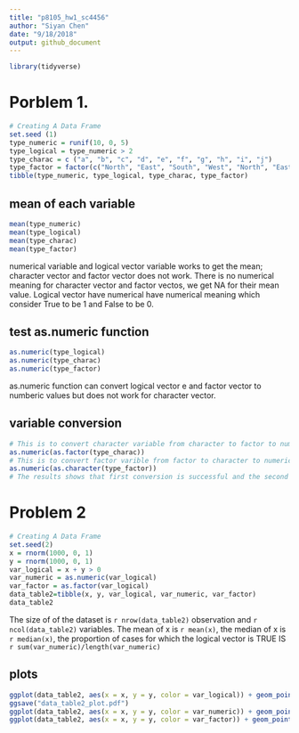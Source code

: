 ```yaml
---
title: "p8105_hw1_sc4456"
author: "Siyan Chen"
date: "9/18/2018"
output: github_document
---
```


```r
library(tidyverse)
```

# Porblem 1.  
```r
# Creating A Data Frame
set.seed (1) 
type_numeric = runif(10, 0, 5)
type_logical = type_numeric > 2
type_charac = c ("a", "b", "c", "d", "e", "f", "g", "h", "i", "j")
type_factor = factor(c("North", "East", "South", "West", "North", "East", "South", "West", "North", "East"))
tibble(type_numeric, type_logical, type_charac, type_factor)
```
## mean of each variable
```r
mean(type_numeric)
mean(type_logical)
mean(type_charac)
mean(type_factor)
```
numerical variable and logical vector variable works to get the mean; character vector and factor vector does not work. There is no numerical meaning for character vector and factor vectos, we get NA for their mean value. Logical vector have numerical have numerical meaning which consider True to be 1 and False to be 0. 

## test as.numeric function 
```r
as.numeric(type_logical)
as.numeric(type_charac)
as.numeric(type_factor)
```
as.numeric function can convert logical vector e and factor vector to numberic values but does not work for character vector.

## variable conversion 
```r
# This is to convert character variable from character to factor to numeric
as.numeric(as.factor(type_charac))
# This is to convert factor varible from factor to character to numeric
as.numeric(as.character(type_factor))
# The results shows that first conversion is successful and the second conversion is not successful 
```

# Problem 2
```r
# Creating A Data Frame
set.seed(2)
x = rnorm(1000, 0, 1)
y = rnorm(1000, 0, 1)
var_logical = x + y > 0
var_numeric = as.numeric(var_logical)
var_factor = as.factor(var_logical)
data_table2=tibble(x, y, var_logical, var_numeric, var_factor)
data_table2
```
The size of of the dataset is `r nrow(data_table2)` observation and `r ncol(data_table2)` variables. The mean of x is `r mean(x)`, the median of x is `r median(x)`, the proportion of cases for which the logical vector is TRUE IS `r sum(var_numeric)/length(var_numeric)`

## plots
```r
ggplot(data_table2, aes(x = x, y = y, color = var_logical)) + geom_point() 
ggsave("data_table2_plot.pdf")
ggplot(data_table2, aes(x = x, y = y, color = var_numeric)) + geom_point()
ggplot(data_table2, aes(x = x, y = y, color = var_factor)) + geom_point()
```

